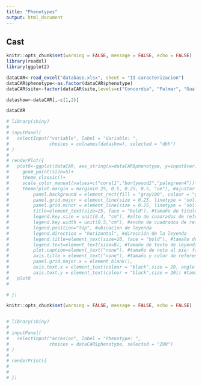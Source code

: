 ```yaml
---
title: "Phenotypes"
output: html_document
---
```


## Cast

```r
knitr::opts_chunk$set(warning = FALSE, message = FALSE, echo = FALSE)
library(readxl)
library(ggplot2)

dataCAR<-read_excel("database.xlsx", sheet = "II caracterizacion")
dataCAR$phenotype<-as.factor(dataCAR$phenotype)
dataCAR$site<-factor(dataCAR$site,levels=c("Concordia", "Palmar", "Gualeguaychu"))

datashow<-dataCAR[,-c(1,2)]

dataCAR
```

```r

# library(shiny)
# 
# inputPanel(
#   selectInput("variable", label = "Variable: ",
#               choices = colnames(datashow), selected = "dbh")
# )
# 
# renderPlot({
#   plot0<-ggplot(dataCAR, aes_string(x=dataCAR$phenotype, y=input$variable, color=dataCAR$site))+
#     geom_point(size=5)+
#     theme_classic()+
#     scale_color_manual(values=c("coral1","burlywood2","palegreen4"))+
#     theme(plot.margin = margin(0.25, 0.5, 0.25, 0.5, "cm"), #ajustar los margenes del gráfico
#         panel.background = element_rect(fill = "gray100", colour = "gray100", size = 2, linetype = "solid"), #fondo del gráfico
#         panel.grid.major = element_line(size = 0.25, linetype = 'solid', colour = "gray80"), #lineas del gráfico
#         panel.grid.minor = element_line(size = 0.25, linetype = 'solid', colour = "gray90"), #líneas auxiliares
#         title=element_text(size=25, face = "bold"), #tamaño de titulo del mapa
#         legend.key.size = unit(0.4, "cm"), #alto de cuadrados de referencia
#         legend.key.width = unit(0.5,"cm"), #ancho de cuadrados de referencia 
#         legend.position="top", #ubicacion de leyenda
#         legend.direction = "horizontal", #dirección de la leyenda
#         legend.title=element_text(size=10, face = "bold"), #tamaño de titulo de leyenda
#         legend.text=element_text(size=8), #tamaño de texto de leyenda
#         plot.caption=element_text("none"), #tamaño de nota al pie: face = "italic", colour = "gray35",size=6
#         axis.title = element_text("none"), #tamaño y color de referencias de ejes X e Y
#         panel.grid.major.x = element_blank(),
#         axis.text.x = element_text(colour = "black",size = 20, angle = 90), #tamaño y color del texto de eje X
#         axis.text.y = element_text(colour = "black",size = 20)) #tamaño y color del texto de eje Y
#   plot0
#     

# })
```

```r
knitr::opts_chunk$set(warning = FALSE, message = FALSE, echo = FALSE)



```

```r

# library(shiny)
# 
# inputPanel(
#   selectInput("accesion", label = "Phenotype: ",
#               choices = dataCAR$phenotype, selected = "290")
# )
# 
# renderPrint({
#     
# 
# })

```